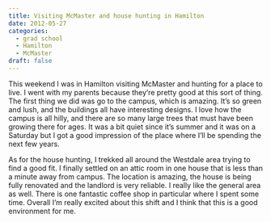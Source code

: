 ```yaml
---
title: Visiting McMaster and house hunting in Hamilton
date: 2012-05-27
categories:
  - grad school
  - Hamilton
  - McMaster
draft: false
---
```


This weekend I was in Hamilton visiting McMaster and hunting for a place to live.
I went with my parents because they're pretty good at this sort of thing.
The first thing we did was go to the campus, which is amazing.
It's so green and lush, and the buildings all have interesting designs.
I love how the campus is all hilly, and there are so many large trees that must have been growing there for ages.
It was a bit quiet since it's summer and it was on a Saturday but I got a good impression of the place where I'll be spending the next few years.

As for the house hunting, I trekked all around the Westdale area trying to find a good fit.
I finally settled on an attic room in one house that is less than a minute away from campus.
The location is amazing, the house is being fully renovated and the landlord is very reliable.
I really like the general area as well.
There is one fantastic coffee shop in particular where I spent some time.
Overall I'm really excited about this shift and I think that this is a good environment for me.

